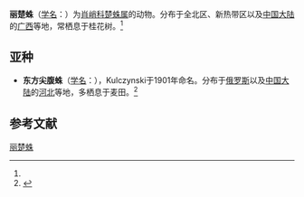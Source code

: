 {{Speciesbox
| name = 丽楚蛛
| status = 
| status_system = 
| image = Zygiella x-notata f.jpg
| genus = Zygiella
| species = x-notata
| authority = (Clerck, 1775)<ref name='id13451'>{{cite web| url =http://www.bioinfo.cn/db05/BjdwSpecies.php?action=view&id=13451| title =丽楚蛛| work =《中国动物物种编目数据库》| publisher =中国科学院微生物研究所| author =中国科学院动物研究所| accessdate =2009-04-28| deadurl =yes| archiveurl =https://web.archive.org/web/20160305104822/http://www.bioinfo.cn/db05/BjdwSpecies.php?action=view&id=13451| archivedate =2016-03-05}}</ref>
}}

'''丽楚蛛'''（[[学名|学名]]：{{lang|la|''Zygiella x-notata''}}）为[[肖峭科|肖峭科]][[楚蛛属|楚蛛属]]的动物。分布于全北区、新热带区以及[[中国大陆|中国大陆]]的[[广西|广西]]等地，常栖息于桂花树。<ref name='id13451'/>

==亚种==
*'''东方尖腹蛛'''（[[学名|学名]]：{{lang|la|''Aculepeira armida orientalis''}}），Kulczynski于1901年命名。分布于[[俄罗斯|俄罗斯]]以及[[中国大陆|中国大陆]]的[[河北|河北]]等地，多栖息于麦田。<ref name='id13452'>{{cite web| url =http://www.bioinfo.cn/db05/BjdwSpecies.php?action=view&id=13452| title =东方尖腹蛛| work =《中国动物物种编目数据库》| publisher =中国科学院微生物研究所| author =中国科学院动物研究所| accessdate =2009-04-28| deadurl =yes| archiveurl =https://web.archive.org/web/20160305041457/http://www.bioinfo.cn/db05/BjdwSpecies.php?action=view&id=13452| archivedate =2016-03-05}}</ref>

== 参考文献 ==
{{reflist}}

{{Wikispecies|Zygiella x-notata}}
{{Taxonbar|from=Q205920}}

[[Category:楚蛛属|丽楚蛛]]


{{蜘蛛小作品}}